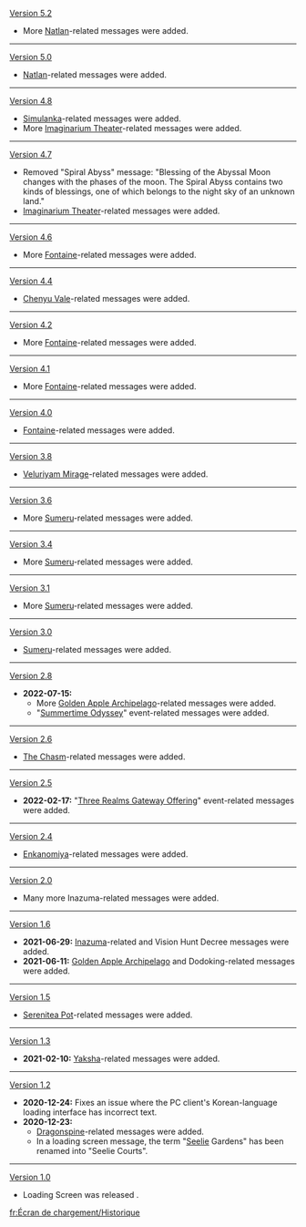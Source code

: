 {{Change History/Header}}
[[Version 5.2]]
* More [[Natlan]]-related messages were added.
----
[[Version 5.0]]
* [[Natlan]]-related messages were added.
----
[[Version 4.8]]
* [[Simulanka]]-related messages were added.
* More [[Imaginarium Theater]]-related messages were added.
----
[[Version 4.7]]
* Removed "Spiral Abyss" message: "Blessing of the Abyssal Moon changes with the phases of the moon. The Spiral Abyss contains two kinds of blessings, one of which belongs to the night sky of an unknown land."
* [[Imaginarium Theater]]-related messages were added.
----
[[Version 4.6]]
* More [[Fontaine]]-related messages were added.
----
[[Version 4.4]]
* [[Chenyu Vale]]-related messages were added.
----
[[Version 4.2]]
* More [[Fontaine]]-related messages were added.
----
[[Version 4.1]]
* More [[Fontaine]]-related messages were added.
----
[[Version 4.0]]
* [[Fontaine]]-related messages were added.
----
[[Version 3.8]]
* [[Veluriyam Mirage]]-related messages were added.
----
[[Version 3.6]]
* More [[Sumeru]]-related messages were added.
----
[[Version 3.4]]
* More [[Sumeru]]-related messages were added.
----
[[Version 3.1]]
* More [[Sumeru]]-related messages were added.
----
[[Version 3.0]]
* [[Sumeru]]-related messages were added.
----
[[Version 2.8]]
* '''2022-07-15:'''
** More [[Golden Apple Archipelago]]-related messages were added.
** "[[Summertime Odyssey]]" event-related messages were added.
----
[[Version 2.6]]
* [[The Chasm (Subregion)|The Chasm]]-related messages were added.
----
[[Version 2.5]]
* '''2022-02-17:''' "[[Three Realms Gateway Offering]]" event-related messages were added.
----
[[Version 2.4]]
* [[Enkanomiya]]-related messages were added.
----
[[Version 2.0]]
* Many more Inazuma-related messages were added.
----
[[Version 1.6]]
*'''2021-06-29:''' [[Inazuma]]-related and Vision Hunt Decree messages were added.
*'''2021-06-11:''' [[Golden Apple Archipelago]] and Dodoking-related messages were added.
----
[[Version 1.5]]
* [[Serenitea Pot]]-related messages were added.
----
[[Version 1.3]]
* '''2021-02-10:''' [[Yaksha]]-related messages were added.
----
[[Version 1.2]]
* '''2020-12-24:''' Fixes an issue where the PC client's Korean-language loading interface has incorrect text.
* '''2020-12-23:'''
** [[Dragonspine]]-related messages were added.
** In a loading screen message, the term "[[Seelie]] Gardens" has been renamed into "Seelie Courts".
----
[[Version 1.0]]
* Loading Screen was released<!-- with X messages-->.
<noinclude>
[[fr:Écran de chargement/Historique]]
</noinclude>